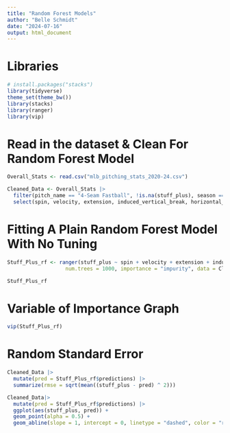 ```yaml
---
title: "Random Forest Models"
author: "Belle Schmidt"
date: "2024-07-16"
output: html_document
---
```


# Libraries 
```r
# install.packages("stacks")
library(tidyverse)
theme_set(theme_bw())
library(stacks)
library(ranger)
library(vip)
```

# Read in the dataset & Clean For Random Forest Model
```r
Overall_Stats <- read.csv("mlb_pitching_stats_2020-24.csv")

Cleaned_Data <- Overall_Stats |> 
  filter(pitch_name == "4-Seam Fastball", !is.na(stuff_plus), season == 2021) |> 
  select(spin, velocity, extension, induced_vertical_break, horizontal_break, stuff_plus)
```

# Fitting A Plain Random Forest Model With No Tuning
```r

Stuff_Plus_rf <- ranger(stuff_plus ~ spin + velocity + extension + induced_vertical_break + horizontal_break, 
                   num.trees = 1000, importance = "impurity", data = Cleaned_Data)

Stuff_Plus_rf
```
# Variable of Importance Graph
```r
vip(Stuff_Plus_rf)
```

# Random Standard Error
```r
Cleaned_Data |> 
  mutate(pred = Stuff_Plus_rf$predictions) |> 
  summarize(rmse = sqrt(mean((stuff_plus - pred) ^ 2)))
```

```r
Cleaned_Data|>
  mutate(pred = Stuff_Plus_rf$predictions) |>
  ggplot(aes(stuff_plus, pred)) +
  geom_point(alpha = 0.5) +
  geom_abline(slope = 1, intercept = 0, linetype = "dashed", color = "red")
```

